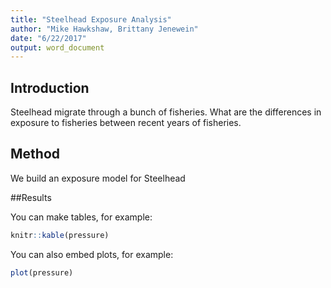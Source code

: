 ```yaml
---
title: "Steelhead Exposure Analysis"
author: "Mike Hawkshaw, Brittany Jenewein"
date: "6/22/2017"
output: word_document
---
```


## Introduction

Steelhead migrate through a bunch of fisheries.  What are the differences in exposure to fisheries between recent years of fisheries.


## Method

We build an exposure model for Steelhead

##Results

You can make tables, for example:

```r
knitr::kable(pressure)
```




You can also embed plots, for example:

```r
plot(pressure)
```

